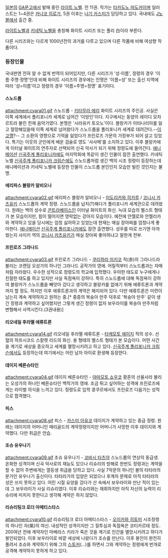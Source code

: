 [[일본]]의 [[GA문고]]에서 발매 중인 [[라이트 노벨]]. 전 11권. 작가는 [[타카도노 마도카]]이며 일러스트는 1~4권은 [[카나코 히로]]가, 5권 이후는 [[나기 카스미]]가 담당하고 있다. 국내에도 [[J노블]]에서 출간 중.

[[라이트노벨]]과 [[키네틱 노벨]]을 총칭해 화이트 시리즈 또는 폴리 白이라 부른다.

다른 시리즈와는 다르게 1000년전의 과거를 다루고 있으며 다른 작품에 비해 여성향 작품이다.

=== 등장인물 ===
국내판엔 전혀 알 수 없게 번역이 되어있지만, 다른 시리즈가 '성·이름', 정령의 경우 '이름·주명·정명'인데 비해 화이트 시리즈의 경우에는 인명은 '이름=성' 또는 출신 지역에 따라 '성=이름'이고 정령의 경우 '이름=주명=정명' 표기이다.
==== 스노드롭 ====
attachment:cyara01.gif
스노드롭 - [[키타무라 에리]]
화이트 시리즈의 주인공. 사실은 이쪽 세계에서 폴리포니카 세계로 넘어간 '이방인'이다. 지구에서는 동양의 레이디 모차르트라 불린 천재 음악가였다. 본명은 '시라유키 토오노'이다. 블랑카가 이타나리아를 잃고 절망해있을때 이쪽 세계로 넘어왔다가 스노드롭을 폴리포니카 세계로 데려간다.--[[이고깽]]?-- 그 소환의 영향으로 기억을 잃었다가 프린로즈 가문의 가정부가 되어 살고 있었다. 특기는 이웃의 군인에게 배운 검술로 영도 '사사메'를 소지하고 있다. 이후 블랑카에게 이터널 화이트의 연주자로 선택되어 신곡 악사가 되기 위해 정령도에 들어간다.
[[애니메이션]] [[신곡주계 폴리포니카]]에도 마지막회에 똑같이 생긴 인물이 잠깐 출연했다. 키네틱노벨 [[신곡주계 폴리포니카 크림슨]]에도 스노드롭처럼 생긴 백의 시조 정령이 등장하는데 애니메이션과 키네틱 노벨에 등장한 인물이 스노드롭 본인인지 모습만 빌린 것인지는 불명.
==== 에리파스 블랑카 알비오나 ====
attachment:cyara02.gif
에리파스 블랑카 알비오나 - [[미도리카와 히카루]] / [[코니시 카츠유키]]
스노드롭의 계약 정령. 스노드롭을 납치(?)해다가 폴리포니카 세계관으로 데려왔다. 원래는 백의 성수로 [[콘트라베이스]]인 이터널 화이트의 화신. 늑대 모습의 벨스트 형태가 본 모습이지만, 힘이 떨어지면 영락없는 강아지 모습이다. 예전에 안젤로와 안젤리카와 계약하고 있을 당시에는 엄청 싫어하고 있었는데 현재는 매실 장아찌를 엄청나게 좋아한다.
[[애니메이션]] [[신곡주계 폴리포니카]]에도 잠깐 출연했다. 성우를 따로 쓰기엔 아까웠는지 사이키 역의 [[코니시 카츠유키]]가 매실 장아찌 좋아하냐고 말한게 전부.
==== 프린로즈 그라나드 ====
attachment:cyara03.gif 
프린로즈 그라나드 - [[쿠리하라 미키코]]
적(赤)의 그라나드라 불리는 코랜덤 오성가의 하나인 그라나드 공작가의 영애. 어릴적부터 스노드롭과는 자매처럼 자라왔다. 우수한 성적으로 정령도의 학교에 입학했다. 우아한 태도로 누구에게나 친절한 태도를 하고 있지만 사실 독점욕이 강하다. 특히 스노드롭에 대해 독점욕이 강하여 블랑카가 스노드롭을 빼앗아 갔다고 생각하고 블랑카를 없애기 위해 에류트론과 계약까지 할 정도. 하지만 이후 에류트론과의 계약은 해지되어 있다. 다만 에류트론은 미련이 남는지 계속 계약하자고 원하는 중.[* 중증의 복숭아 만주 덕후로 '복숭아 만주' 같이 생긴 정령과 계약하고 싶어했지만 그렇게 생긴 정령이 없자 보우라이를 복숭아 만주처럼 변형해서 사역시킨다.(3권내용)]
==== 리오네일 후라멜 에류트론 ====
attachment:cyara14.gif 
리오네일 후라멜 에류트론 - [[타케모토 에이지]]
적의 성수. 선혈의 하프시코드 스칼렛 리드의 화신. 용 형태의 벨스트 형태가 본 모습이다. 어떤 사건을 계기로 세상을 증오하고 세계를 멸망시키려고 하고 있다. [[신곡주계 폴리포니카 크림슨]]에서도 등장하는데 여기에서는 어린 남자 아이로 환생해 등장한다.
==== 데이지 베른슈타인 ====
attachment:cyara04.gif
데이지 베른슈타인 - [[야마모토 쇼우코]]
황혼의 선율사라 불리는 오성가의 하나인 베른슈타인 백작가의 영애. 조금 튀고 싶어하는 성격에 프린로즈에게는 라이벌 의식을 느끼고 있다. 정령도로 입학 콩쿠르에서도 프린로즈 다음가는 성적으로 합격했다.
==== 피스 ====
attachment:cyara08.gif
피스 - [[카스미 아유코]]
데이지가 계약하고 있는 중급 정령. 원래는 데이지의 어머니인 매리골드의 계약정령이지만 어머니가 사망한 이후 데이지와 계약했다. 다만 취급은 안습.
==== 조슈 유우나기 ====
attachment:cyara09.gif
조슈 유우나기 - [[코바시 타츠야]]
스노드롭의 연상의 동급생. 온화한 성격이며 신곡 악사로의 재능도 있으나 리슈리의 방해로 한번도 정령과는 계약을 할 수 없어 주변에게는 열등생 취급을 당하고 있다. 사실 7악문의 하나인 불의 타타라의 분가인 유우나기 출신이다. 타타라가의 입양은 되었으나 후계자 문제로 아직 타타라의 성은 쓰지 못하고 있다.
어린 시절 요양을 갔다가 산 속에서 보우라이와 만난 적이 있는데 그 보우라이가 사실 리슈리였다. 이후 리슈리와는 재회하지만 아직 자신의 능력이 리슈리에 미치지 못한다고 생각해 계약은 하지 않았다.
==== 리슈리팅크 로더 아메티스타스 ====
attachment:cyara10.gif
리슈리팅크 로더 아메티스타스 - [[오이카와 히토미]]
시조정령의 하나인 자(紫)의 여신. 내성적인 성격이지만 그 질투심과 독점욕은 코티카르테 정도. 200여년 전에 계약자인 마베라스 키라가 죽은 것을 계기로 인간을 멸망시키려고 하다가 봉인되었다. 이후 보우라이로 바깥 세상에 나왔다가 조슈를 만난다. 이후 봉인이 완전히 풀려서 조슈와 계약하기 위해 그의 [[스토커]](...)를 하면서 그와 계약하는 정령에게 번개로 공격해 계약하지 못하게 하고 있다.

